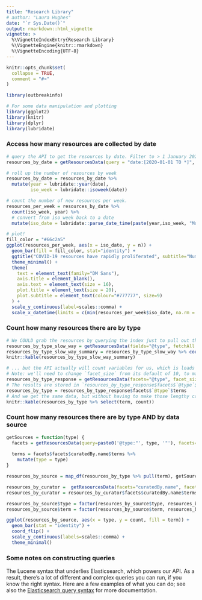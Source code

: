 ```yaml
---
title: "Research Library"
# author: "Laura Hughes"
date: "`r Sys.Date()`"
output: rmarkdown::html_vignette
vignette: >
  %\VignetteIndexEntry{Research Library}
  %\VignetteEngine{knitr::rmarkdown}
  %\VignetteEncoding{UTF-8}
---
```


```r
knitr::opts_chunk$set(
  collapse = TRUE,
  comment = "#>"
)
```

```r
library(outbreakinfo)

# For some data manipulation and plotting
library(ggplot2)
library(knitr)
library(dplyr)
library(lubridate)
```

### Access how many resources are collected by date
```r
# query the API to get the resources by date. Filter to > 1 January 2020, to remove the weirdos that slipped through.
resources_by_date = getResourcesData(query = "date:[2020-01-01 TO *]", fields = "date", fetchAll = TRUE)

# roll up the number of resources by week
resources_by_date = resources_by_date %>% 
  mutate(year = lubridate::year(date),
         iso_week = lubridate::isoweek(date)) 

# count the number of new resources per week.
resources_per_week = resources_by_date %>% 
  count(iso_week, year) %>% 
  # convert from iso week back to a date
  mutate(iso_date = lubridate::parse_date_time(paste(year,iso_week, "Mon", sep="-"), "Y-W-a")) 

# plot!
fill_color = "#66c2a5"
ggplot(resources_per_week, aes(x = iso_date, y = n)) +
  geom_bar(fill = fill_color, stat="identity") +
  ggtitle("COVID-19 resources have rapidly proliferated", subtitle="Number of publications, datasets, clinical trials, and more added to outbreak.info's Research Library") +
  theme_minimal() + 
  theme(
    text = element_text(family="DM Sans"),
    axis.title = element_blank(),
    axis.text = element_text(size = 16),
    plot.title = element_text(size = 20),
    plot.subtitle = element_text(colour="#777777", size=9)
  ) +
  scale_y_continuous(label=scales::comma) +
  scale_x_datetime(limits = c(min(resources_per_week$iso_date, na.rm = T), max(resources_per_week$iso_date, na.rm = T)), date_labels = "%b %Y")
```

### Count how many resources there are by type
```r
# We COULD grab the resources by querying the index just to pull out the `@type` field, and then using dplyr to summarise the data.
resources_by_type_slow_way = getResourcesData(fields="@type", fetchAll = TRUE)
resources_by_type_slow_way_summary = resources_by_type_slow_way %>% count(`@type`) %>% arrange(desc(n))
knitr::kable(resources_by_type_slow_way_summary)

# ... but the API actually will count variables for us, which is loads faster.
# Note: we'll need to change `facet_size` from its default of 10, to make sure all the types are returned.
resources_by_type_response = getResourcesData(facets="@type", facet_size = 50, size = 0)
# The results are stored in `resources_by_type_response$facets$`@type`$terms`:
resources_by_type = resources_by_type_response$facets$`@type`$terms
# And we get the same data, but without having to make those lengthy calls to grab all the data and then count them.
knitr::kable(resources_by_type %>% select(term, count))
```

### Count how many resources there are by type AND by data source
```r
getSources = function(type) {
  facets = getResourcesData(query=paste0('@type:"', type, '"'), facets="curatedBy.name", facet_size = 50, size = 0)
  
  terms = facets$facets$curatedBy.name$terms %>% 
    mutate(type = type)
}

resources_by_source = map_df(resources_by_type %>% pull(term), getSources)

resources_by_curator =  getResourcesData(facets="curatedBy.name", facet_size = 50, size = 0)
resources_by_curator = resources_by_curator$facets$curatedBy.name$terms$term %>% rev()

resources_by_source$type = factor(resources_by_source$type, resources_by_type %>% pull(term) %>% rev())
resources_by_source$term = factor(resources_by_source$term, resources_by_curator)

ggplot(resources_by_source, aes(x = type, y = count, fill = term)) + 
  geom_bar(stat = "identity") +
  coord_flip() +
  scale_y_continuous(labels=scales::comma) +
  theme_minimal()
```



### Some notes on constructing queries
The Lucene syntax that underlies Elasticsearch, which powers our API. As a result, there's a lot of different and complex queries you can run, if you know the right syntax. Here are a few examples of what you can do; see also the [Elasticsearch query syntax]({https://www.elastic.co/guide/en/elasticsearch/reference/current/query-dsl-query-string-query.html#query-string-syntax) for more documentation.
```r

```

